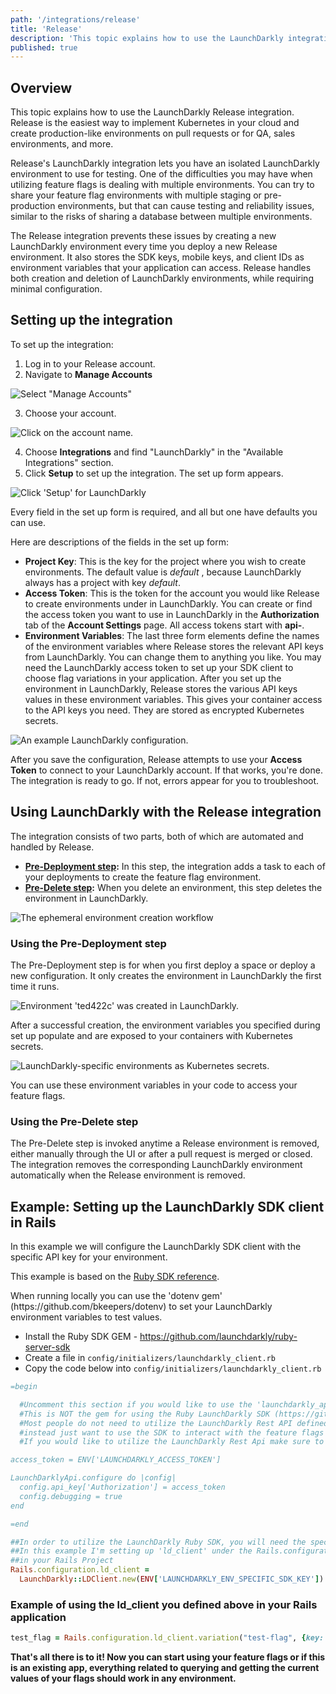 ```yaml
---
path: '/integrations/release'
title: 'Release'
description: 'This topic explains how to use the LaunchDarkly integration on Release. Release is the easiest way to implement kubernetes in your cloud and create production-like environments on pull requests or for QA, sales environments, and more.'
published: true
---
```


## Overview 

This topic explains how to use the LaunchDarkly Release integration. Release is the easiest way to implement Kubernetes in your cloud and create production-like environments on pull requests or for QA, sales environments, and more.

Release's LaunchDarkly integration lets you have an isolated LaunchDarkly environment to use for testing. One of the difficulties you may have when utilizing feature flags is dealing with multiple environments. You can try to share your feature flag environments with multiple staging or pre-production environments, but that can cause testing and reliability issues, similar to the risks of sharing a database between multiple environments.

The Release integration prevents these issues by creating a new LaunchDarkly environment every time you deploy a new Release environment. It also stores the SDK keys, mobile keys, and client IDs as environment variables that your application can access. Release handles both creation and deletion of LaunchDarkly environments, while requiring minimal configuration.

## Setting up the integration

To set up the integration:

1. Log in to your Release account.
2. Navigate to **Manage Accounts** 
 
 ![Select "Manage Accounts"](../../images/release-select-manage-accounts.png)

3. Choose your account. 

 ![Click on the account name.](../../images/release-select-account-to-manage.png)

4. Choose **Integrations** and find "LaunchDarkly" in the "Available Integrations" section. 
5. Click **Setup** to set up the integration. The set up form appears.

 ![Click &apos;Setup&apos; for LaunchDarkly](../../images/release-manage-integrations.png)


Every field in the set up form is required, and all but one have defaults you can use. 

Here are descriptions of the fields in the set up form:

* **Project Key**: This is the key for the project where you wish to create environments. The default value is _default_ , because LaunchDarkly always has a project with key _default_.
* **Access Token**: This is the token for the account you would like Release to create environments under in LaunchDarkly. You can create or find the access token you want to use in LaunchDarkly in the **Authorization** tab of the **Account Settings** page. All access tokens start with **api-**.
* **Environment Variables**: The last three form elements define the names of the environment variables where Release stores the relevant API keys from LaunchDarkly. You can change them to anything you like. You may need the LaunchDarkly access token to set up your SDK client to choose flag variations in your application. After you set up the environment in LaunchDarkly, Release stores the various API keys values in these environment variables. This gives your container access to the API keys you need. They are stored as encrypted Kubernetes secrets.

![An example LaunchDarkly configuration.](../../images/release-setup-ld-integration.png)

After you save the configuration, Release attempts to use your **Access Token** to connect to your LaunchDarkly account. If that works, you're done. The integration is ready to go. If not, errors appear for you to troubleshoot.

## Using LaunchDarkly with the Release integration

The integration consists of two parts, both of which are automated and handled by Release.

* **[Pre-Deployment step](#using-the-pre---deployment-step):** In this step, the integration adds a task to each of your deployments to create the feature flag environment.
* **[Pre-Delete step](#using-the-pre---delete-step):** When you delete an environment, this step deletes the environment in LaunchDarkly.

![The ephemeral environment creation workflow](../../images/release-ld-integration-workflow.png)

### Using the Pre-Deployment step

The Pre-Deployment step is for when you first deploy a space or deploy a new configuration. It only creates the environment in LaunchDarkly the first time it runs.

![Environment &apos;ted422c&apos; was created in LaunchDarkly.](../../images/release-pre-deployment-step.png)

After a successful creation, the environment variables you specified during set up populate and are exposed to your containers with Kubernetes secrets.

![LaunchDarkly-specific environments as Kubernetes secrets.](../../images/release-ld-envs.png)

You can use these environment variables in your code to access your feature flags. 

### Using the Pre-Delete step

The Pre-Delete step is invoked anytime a Release environment is removed, either manually through the UI or after a pull request is merged or closed. The integration removes the corresponding LaunchDarkly environment automatically when the Release environment is removed.

## Example: Setting up the LaunchDarkly SDK client in Rails

 In this example we will configure the LaunchDarkly SDK client with the specific API key for your environment.

This example is based on the [Ruby SDK reference](/sdk/server-side/ruby). 

<Callout intent="info">
  <CalloutDescription>
  When running locally you can use the 'dotenv gem' (https://github.com/bkeepers/dotenv) to set your LaunchDarkly environment variables to test values.
  </CalloutDescription>
</Callout>


* Install the Ruby SDK GEM - https://github.com/launchdarkly/ruby-server-sdk
* Create a file in `config/initializers/launchdarkly_client.rb`
* Copy the code below into `config/initializers/launchdarkly_client.rb`

```ruby
=begin

  #Uncomment this section if you would like to use the 'launchdarkly_api' gem (https://github.com/launchdarkly/api-client-ruby)
  #This is NOT the gem for using the Ruby LaunchDarkly SDK (https://github.com/launchdarkly/ruby-server-sdk)
  #Most people do not need to utilize the LaunchDarkly Rest API defined here : (https://apidocs.launchdarkly.com/reference), but
  #instead just want to use the SDK to interact with the feature flags in their specific environment.
  #If you would like to utilize the LaunchDarkly Rest Api make sure to install the gem besides uncommenting these lines.

access_token = ENV['LAUNCHDARKLY_ACCESS_TOKEN']

LaunchDarklyApi.configure do |config|
  config.api_key['Authorization'] = access_token
  config.debugging = true
end

=end

##In order to utilize the LaunchDarkly Ruby SDK, you will need the specific SDK key
##In this example I'm setting up 'ld_client' under the Rails.configuration so it's accessible anywhere
##in your Rails Project
Rails.configuration.ld_client = 
  LaunchDarkly::LDClient.new(ENV['LAUNCHDARKLY_ENV_SPECIFIC_SDK_KEY'])
```

### Example of using the ld_client you defined above in your Rails application

```ruby
test_flag = Rails.configuration.ld_client.variation("test-flag", {key: "user@test.com"}, false)
```

**That's all there is to it!  Now you can start using your feature flags or if this is an existing app, everything related to querying and getting the current values of your flags should work in any environment.**
